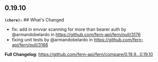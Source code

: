 ## 0.19.10
**`(chore):`** ## What's Changed
* fix: add in envvar scanning for more than bearer auth by @armandobelardo in https://github.com/fern-api/fern/pull/3176
* fixing unit tests by @armandobelardo in https://github.com/fern-api/fern/pull/3168


**Full Changelog**: https://github.com/fern-api/fern/compare/0.19.9...0.19.10

